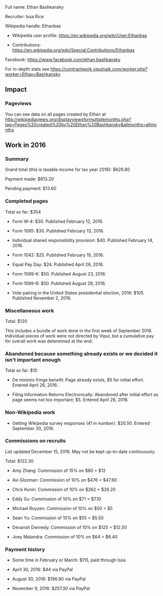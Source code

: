 Full name: Ethan Bashkansky

Recruiter: Issa Rice

Wikipedia handle: Ethanbas

* Wikipedia user profile: https://en.wikipedia.org/wiki/User:Ethanbas

* Contributions: https://en.wikipedia.org/wiki/Special:Contributions/Ethanbas

Facebook: https://www.facebook.com/ethan.bashkansky

For in-depth stats see https://contractwork.vipulnaik.com/worker.php?worker=Ethan+Bashkansky

== Impact ==

=== Pageviews ===

You can see data on all pages created by Ethan at http://wikipediaviews.org/displayviewsformultiplemonths.php?tag=Pages%20created%20by%20Ethan%20Bashkansky&allmonths=allmonths

== Work in 2016 ==

=== Summary ===

Grand total (this is taxable income for tax year 2016): $626.80

Payment made: $613.20

Pending payment: $13.60

=== Completed pages ===

Total so far: $354

* Form W-4: $30. Published February 12, 2016.

* Form 1095: $30. Published February 13, 2016.

* Individual shared responsibility provision: $40. Published February 14, 2016.

* Form 1042: $25. Published February 15, 2016.

* Equal Pay Day: $24. Published April 26, 2016.

* Form 1099-K: $50. Published August 23, 2016.

* Form 1099-R: $50. Published August 29, 2016.

* Vote pairing in the United States presidential election, 2016: $105. Published November 2, 2016.

=== Miscellaneous work ===

Total: $120

This includes a bundle of work done in the first week of September 2016. Individual pieces of work were not directed by Vipul, but a cumulative pay for overall work was determined at the end.

=== Abandoned because something already exists or we decided it isn't important enough ===

Total so far: $10

* De minimis fringe benefit: Page already exists, $5 for initial effort. Entered April 26, 2016.

* Filing Information Returns Electronically: Abandoned after initial effort as page seems not too important; $5. Entered April 26, 2016.

=== Non-Wikipedia work ===

* Getting Wikipedia survey responses (41 in number): $20.50. Entered September 30, 2016.

=== Commissions on recruits ===

List updated December 15, 2016. May not be kept up-to-date continuously.

Total: $122.30

* Amy Zhang: Commission of 15% on $80 = $12

* Avi Glozman: Commission of 10% on $476 = $47.60

* Chris Kunin: Commission of 10% on $262 = $26.20

* Eddy Su: Commission of 10% on $71 = $7.10

* Michael Royzen: Commission of 10% on $50 = $5

* Sean Yu: Commission of 10% on $55 = $5.50

* Devansh Dwivedy: Commission of 10% on $125 = $12.50

* Joey Malandra: Commission of 10% on $64 = $6.40

=== Payment history ===

* Some time in February or March: $115, paid through Issa

* April 30, 2016: $44 via PayPal

* August 30, 2016: $196.90 via PayPal

* November 9, 2016: $257.30 via PayPal
